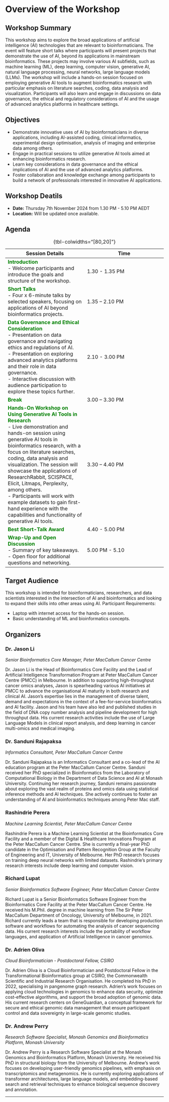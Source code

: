 
# Overview of the Workshop

## Workshop Summary

This workshop aims to explore the broad applications of artificial intelligence (AI) technologies that are relevant to bioinformaticians. The event will feature short talks where participants will present projects that demonstrate the use of AI, beyond its applications in mainstream bioinformatics. These projects may involve various AI subfields, such as machine learning (ML), deep learning, computer vision, generative AI, natural language processing, neural networks, large language models (LLMs). The workshop will include a hands-on session focused on employing generative AI tools to augment bioinformatics research with particular emphasis on literature searches, coding, data analysis and visualization. Participants will also learn and engage in discussions on data governance, the ethical and regulatory considerations of AI and the usage of advanced analytics platforms in healthcare settings.

## Objectives

-   Demonstrate innovative uses of AI by bioinformaticians in diverse applications, including AI-assisted coding, clinical informatics, experimental design optimisation, analysis of imaging and enterprise data among others.
-   Engage in practical sessions to utilize generative AI tools aimed at enhancing bioinformatics research.
-   Learn key considerations in data governance and the ethical implications of AI and the use of advanced analytics platforms.
-   Foster collaboration and knowledge exchange among participants to build a network of professionals interested in innovative AI applications.

## Workshop Deatils

-   **Date:** Thursday 7th November 2024 from 1.30 PM - 5.10 PM AEDT
-   **Location:** Will be updated once available.

## Agenda

| **Session Details** | Time |
|---|---|
| [**Introduction**]{style="color:green;"}<br>-  Welcome participants and introduce the goals and structure of the workshop. | 1.30 - 1.35 PM |
| [**Short Talks**]{style="color:green;"}<br>-   Four x 6-minute talks by selected speakers, focusing on applications of AI beyond bioinformatics projects. | 1.35 – 2.10 PM |
| [**Data Governance and Ethical Consideration**]{style="color:green;"}<br>-   Presentation on data governance and navigating ethics and regulations of AI.<br>-   Presentation on exploring advanced analytics platforms and their role in data governance.<br>-   Interactive discussion with audience participation to explore these topics further. | 2.10 - 3.00 PM |
| [**Break**]{style="color:green;"} | 3.00 – 3.30 PM |
| [**Hands-On Workshop on Using Generative AI Tools in Research**]{style="color:green;"}<br>-   Live demonstration and hands-on session using generative AI tools in bioinformatics research, with a focus on literature searches, coding, data analysis and visualization. The session will showcase the applications of ResearchRabbit, SCISPACE, Elicit, Litmaps, Perplexity, among others. <br>-   Participants will work with example datasets to gain first-hand experience with the capabilities and functionality of generative AI tools. | 3.30 – 4.40 PM |
| [**Best Short-Talk Award**]{style="color:green;"} | 4.40 - 5.00 PM |
| [**Wrap-Up and Open Discussion**]{style="color:green;"}<br>-   Summary of key takeaways.<br>-   Open floor for additional questions and networking. | 5.00 PM - 5.10 |


: {tbl-colwidths="[80,20]"}


## Target Audience

This workshop is intended for bioinformaticians, researchers, and data scientists interested in the intersection of AI and bioinformatics and looking to expand their skills into other areas using AI. Participant Requirements:

-   Laptop with internet access for the hands-on session.
-   Basic understanding of ML and bioinformatics concepts.

## Organizers

### Dr. Jason Li

*Senior Bioinformatics Core Manager, Peter MacCallum Cancer Centre*

Dr. Jason Li is the Head of Bioinformatics Core Facility and the Lead of Artificial Intelligence Transformation Program at Peter MacCallum Cancer Centre (PMCC) in Melbourne. In addition to supporting high-throughput cancer omics analyses, Jason is spearheading various AI initiatives at PMCC to advance the organisational AI maturity in both research and clinical AI. Jason’s expertise lies in the management of diverse talent, demand and expectations in the context of a fee-for-service bioinformatics and AI facility. Jason and his team have also led and published studies in the field of DNA copy number analysis and pipeline development for high throughput data. His current research activities include the use of Large Language Models in clinical report analysis, and deep learning in cancer multi-omics and medical imaging.

### Dr. Sanduni Rajapaksa

*Informatics Consultant, Peter MacCallum Cancer Centre*

Dr. Sanduni Rajapaksa is an Informatics Consultant and a co-lead of the AI education program at the Peter MacCallum Cancer Centre. Sanduni received her PhD specialized in Bioinformatics from the Laboratory of Computational Biology in the Department of Data Science and AI at Monash University. Continuing her research journey, Sanduni remains passionate about exploring the vast realm of proteins and omics data using statistical inference methods and AI techniques. She actively continues to foster an understanding of AI and bioinformatics techniques among Peter Mac staff.

### Rashindrie Perera

*Machine Learning Scientist, Peter MacCallum Cancer Centre*

Rashindrie Perera is a Machine Learning Scientist at the Bioinformatics Core Facility and a member of the Digital & Healthcare Innovations Program at the Peter MacCallum Cancer Centre. She is currently a final-year PhD candidate in the Optimisation and Pattern Recognition Group at the Faculty of Engineering and IT, University of Melbourne. Her PhD research focuses on training deep neural networks with limited datasets. Rashindrie's primary research interests include deep learning and computer vision.

### Richard Lupat

*Senior Bioinformatics Software Engineer, Peter MacCallum Cancer Centre*

Richard Lupat is a Senior Bioinformatics Software Engineer from the Bioinformatics Core Facility at the Peter MacCallum Cancer Centre. He received his M.Phil. degree in machine learning from The Sir Peter MacCallum Department of Oncology, University of Melbourne, in 2021. Richard currently leads a team that is responsible for developing production software and workflows for automating the analysis of cancer sequencing data. His current research interests include the portability of workflow languages, and application of Artificial Intelligence in cancer genomics.

### Dr. Adrien Oliva

*Cloud Bioinformatician - Postdoctoral Fellow, CSIRO*

Dr. Adrien Oliva is a Cloud Bioinformatician and Postdoctoral Fellow in the Transformational Bioinformatics group at CSIRO, the Commonwealth Scientific and Industrial Research Organisation. He completed his PhD in 2022, specialising in pangenome graph research. Adrien's work focuses on applying cloud technologies in genomics to enhance data security, optimize cost-effective algorithms, and support the broad adoption of genomic data. His current research centers on GeneGuardian, a conceptual framework for secure and ethical genomic data management that ensure participant control and data sovereignty in large-scale genomic studies.

### Dr. Andrew Perry

*Research Software Specialist, Monash Genomics and Bioinformatics Platform, Monash University*

Dr. Andrew Perry is a Research Software Specialist at the Monash Genomics and Bioinformatics Platform, Monash University. He received his PhD in structural biology from the University of Melbourne. Andrew's work focuses on developing user-friendly genomics pipelines, with emphasis on transcriptomics and metagenomics. He is currently exploring applications of transformer architectures, large language models, and embedding-based search and retrieval techniques to enhance biological sequence discovery and annotation.

------------------------------------------------------------------------
